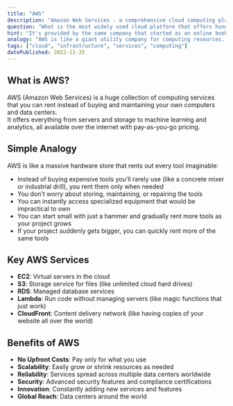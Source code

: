 ```yaml
---
title: "AWS"
description: "Amazon Web Services - a comprehensive cloud computing platform offering over 200 services from data centers globally."
question: "What is the most widely used cloud platform that offers hundreds of services like computing power, storage, and databases on a pay-as-you-go basis?"
hint: "It's provided by the same company that started as an online bookstore."
analogy: "AWS is like a giant utility company for computing resources. Just as you don't build a power plant when you need electricity (you just plug into the grid and pay for what you use), AWS means you don't need to build your own data centers. Instead, you 'plug in' to Amazon's vast computing infrastructure. Need a server? Rent one instantly. Need 1,000 servers for just an hour? No problem. Need massive storage or a specialized database? Just turn it on. AWS handles all the complex infrastructure work behind the scenes, while you focus on your specific needs and only pay for what you use."
tags: ["cloud", "infrastructure", "services", "computing"]
datePublished: 2023-11-25
---
```


## What is AWS?

AWS (Amazon Web Services) is a huge collection of computing services that you can rent instead of buying and maintaining your own computers and data centers. 
<br/>
It offers everything from servers and storage to machine learning and analytics, all available over the internet with pay-as-you-go pricing.

## Simple Analogy

AWS is like a massive hardware store that rents out every tool imaginable:
<br/>
- Instead of buying expensive tools you'll rarely use (like a concrete mixer or industrial drill), you rent them only when needed
- You don't worry about storing, maintaining, or repairing the tools
- You can instantly access specialized equipment that would be impractical to own
- You can start small with just a hammer and gradually rent more tools as your project grows
- If your project suddenly gets bigger, you can quickly rent more of the same tools

## Key AWS Services

- **EC2**: Virtual servers in the cloud
- **S3**: Storage service for files (like unlimited cloud hard drives)
- **RDS**: Managed database services
- **Lambda**: Run code without managing servers (like magic functions that just work)
- **CloudFront**: Content delivery network (like having copies of your website all over the world)

## Benefits of AWS

- **No Upfront Costs**: Pay only for what you use
- **Scalability**: Easily grow or shrink resources as needed
- **Reliability**: Services spread across multiple data centers worldwide
- **Security**: Advanced security features and compliance certifications
- **Innovation**: Constantly adding new services and features
- **Global Reach**: Data centers around the world
